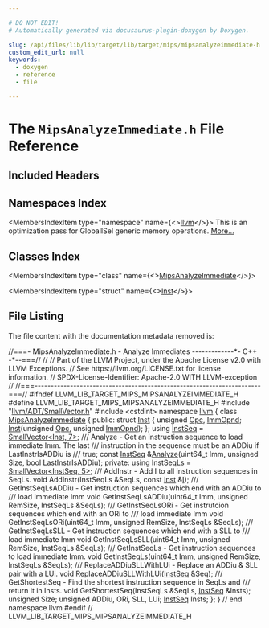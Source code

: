 ```yaml
---

# DO NOT EDIT!
# Automatically generated via docusaurus-plugin-doxygen by Doxygen.

slug: /api/files/lib/lib/target/lib/target/mips/mipsanalyzeimmediate-h
custom_edit_url: null
keywords:
  - doxygen
  - reference
  - file

---
```





# The `MipsAnalyzeImmediate.h` File Reference

<DoxygenPage pluginConfig={pluginConfig}>



## Included Headers

<IncludesList>
<IncludesListItem
  filePath="llvm/ADT/SmallVector.h"
  permalink="/docs/api/files/include/include/llvm/include/llvm/adt/smallvector-h"
  isLocal="true" />
<IncludesListItem
  filePath="cstdint"
  permalink=""
  isLocal="false" />
</IncludesList>

## Namespaces Index

<MembersIndex>

<MembersIndexItem
  type="namespace"
  name={<><a href="/docs/api/namespaces/llvm">llvm</a></>}>
This is an optimization pass for GlobalISel generic memory operations. <a href="/docs/api/namespaces/llvm/#details">More...</a>
</MembersIndexItem>

</MembersIndex>

## Classes Index

<MembersIndex>

<MembersIndexItem
  type="class"
  name={<><a href="/docs/api/classes/llvm/mipsanalyzeimmediate">MipsAnalyzeImmediate</a></>}>
</MembersIndexItem>

<MembersIndexItem
  type="struct"
  name={<><a href="/docs/api/structs/llvm/mipsanalyzeimmediate/inst">Inst</a></>}>
</MembersIndexItem>

</MembersIndex>


## File Listing

The file content with the documentation metadata removed is:

<ProgramListing>

<Link id="l00001" /><CodeLine lineNumber="1"><Highlight kind="comment">//===- MipsAnalyzeImmediate.h - Analyze Immediates -------------&#42;- C++ -&#42;--===//</Highlight><Highlight kind="normal"></Highlight></CodeLine>
<Link id="l00002" /><CodeLine lineNumber="2"><Highlight kind="normal"></Highlight><Highlight kind="comment">//</Highlight><Highlight kind="normal"></Highlight></CodeLine>
<Link id="l00003" /><CodeLine lineNumber="3"><Highlight kind="normal"></Highlight><Highlight kind="comment">// Part of the LLVM Project, under the Apache License v2.0 with LLVM Exceptions.</Highlight><Highlight kind="normal"></Highlight></CodeLine>
<Link id="l00004" /><CodeLine lineNumber="4"><Highlight kind="normal"></Highlight><Highlight kind="comment">// See https://llvm.org/LICENSE.txt for license information.</Highlight><Highlight kind="normal"></Highlight></CodeLine>
<Link id="l00005" /><CodeLine lineNumber="5"><Highlight kind="normal"></Highlight><Highlight kind="comment">// SPDX-License-Identifier: Apache-2.0 WITH LLVM-exception</Highlight><Highlight kind="normal"></Highlight></CodeLine>
<Link id="l00006" /><CodeLine lineNumber="6"><Highlight kind="normal"></Highlight><Highlight kind="comment">//</Highlight><Highlight kind="normal"></Highlight></CodeLine>
<Link id="l00007" /><CodeLine lineNumber="7"><Highlight kind="normal"></Highlight><Highlight kind="comment">//===----------------------------------------------------------------------===//</Highlight><Highlight kind="normal"></Highlight></CodeLine>
<Link id="l00008" /><CodeLine lineNumber="8"><Highlight kind="normal"></Highlight></CodeLine>
<Link id="l00009" /><CodeLine lineNumber="9"><Highlight kind="normal"></Highlight><Highlight kind="preprocessor">#ifndef LLVM&#95;LIB&#95;TARGET&#95;MIPS&#95;MIPSANALYZEIMMEDIATE&#95;H</Highlight><Highlight kind="normal"></Highlight></CodeLine>
<Link id="l00010" /><CodeLine lineNumber="10"><Highlight kind="normal"></Highlight><Highlight kind="preprocessor">#define LLVM&#95;LIB&#95;TARGET&#95;MIPS&#95;MIPSANALYZEIMMEDIATE&#95;H</Highlight><Highlight kind="normal"></Highlight></CodeLine>
<Link id="l00011" /><CodeLine lineNumber="11"><Highlight kind="normal"></Highlight></CodeLine>
<Link id="l00012" /><CodeLine lineNumber="12"><Highlight kind="normal"></Highlight><Highlight kind="preprocessor">#include &quot;<a href="/docs/api/files/include/include/llvm/include/llvm/adt/smallvector-h">llvm/ADT/SmallVector.h</a>&quot;</Highlight><Highlight kind="normal"></Highlight></CodeLine>
<Link id="l00013" /><CodeLine lineNumber="13"><Highlight kind="normal"></Highlight><Highlight kind="preprocessor">#include &lt;cstdint&gt;</Highlight><Highlight kind="normal"></Highlight></CodeLine>
<Link id="l00014" /><CodeLine lineNumber="14"><Highlight kind="normal"></Highlight></CodeLine>
<Link id="l00015" /><CodeLine lineNumber="15"><Highlight kind="normal"></Highlight><Highlight kind="keyword">namespace </Highlight><Highlight kind="normal"><a href="/docs/api/namespaces/llvm">llvm</a> &#123;</Highlight></CodeLine>
<Link id="l00016" /><CodeLine lineNumber="16"><Highlight kind="normal"></Highlight></CodeLine>
<Link id="l00017" /><CodeLine lineNumber="17" lineLink="/docs/api/classes/llvm/mipsanalyzeimmediate"><Highlight kind="normal">  </Highlight><Highlight kind="keyword">class </Highlight><Highlight kind="normal"><a href="/docs/api/classes/llvm/mipsanalyzeimmediate">MipsAnalyzeImmediate</a> &#123;</Highlight></CodeLine>
<Link id="l00018" /><CodeLine lineNumber="18"><Highlight kind="normal">  </Highlight><Highlight kind="keyword">public</Highlight><Highlight kind="normal">:</Highlight></CodeLine>
<Link id="l00019" /><CodeLine lineNumber="19" lineLink="/docs/api/structs/llvm/mipsanalyzeimmediate/inst"><Highlight kind="normal">    </Highlight><Highlight kind="keyword">struct </Highlight><Highlight kind="normal"><a href="/docs/api/structs/llvm/mipsanalyzeimmediate/inst/#a2dd8d2b68314f839a3862ef53de62dbd">Inst</a> &#123;</Highlight></CodeLine>
<Link id="l00020" /><CodeLine lineNumber="20" lineLink="/docs/api/structs/llvm/mipsanalyzeimmediate/inst/#ae4860f2c4582d6afe6edfedda453b62e"><Highlight kind="normal">      </Highlight><Highlight kind="keywordtype">unsigned</Highlight><Highlight kind="normal"> <a href="/docs/api/structs/llvm/mipsanalyzeimmediate/inst/#a93339ac521c080e71e1c43e2a41e2803">Opc</a>, <a href="/docs/api/structs/llvm/mipsanalyzeimmediate/inst/#ae4860f2c4582d6afe6edfedda453b62e">ImmOpnd</a>;</Highlight></CodeLine>
<Link id="l00021" /><CodeLine lineNumber="21"><Highlight kind="normal"></Highlight></CodeLine>
<Link id="l00022" /><CodeLine lineNumber="22"><Highlight kind="normal">      <a href="/docs/api/structs/llvm/mipsanalyzeimmediate/inst/#a2dd8d2b68314f839a3862ef53de62dbd">Inst</a>(</Highlight><Highlight kind="keywordtype">unsigned</Highlight><Highlight kind="normal"> <a href="/docs/api/structs/llvm/mipsanalyzeimmediate/inst/#a93339ac521c080e71e1c43e2a41e2803">Opc</a>, </Highlight><Highlight kind="keywordtype">unsigned</Highlight><Highlight kind="normal"> <a href="/docs/api/structs/llvm/mipsanalyzeimmediate/inst/#ae4860f2c4582d6afe6edfedda453b62e">ImmOpnd</a>);</Highlight></CodeLine>
<Link id="l00023" /><CodeLine lineNumber="23"><Highlight kind="normal">    &#125;;</Highlight></CodeLine>
<Link id="l00024" /><CodeLine lineNumber="24" lineLink="/docs/api/classes/llvm/mipsanalyzeimmediate/#a950c182688461d603b8950f9041b5385"><Highlight kind="normal">    </Highlight><Highlight kind="keyword">using </Highlight><Highlight kind="normal"><a href="/docs/api/classes/llvm/mipsanalyzeimmediate/#a950c182688461d603b8950f9041b5385">InstSeq</a> = <a href="/docs/api/classes/llvm/smallvector">SmallVector&lt;Inst, 7&gt;</a>;</Highlight></CodeLine>
<Link id="l00025" /><CodeLine lineNumber="25"><Highlight kind="normal"></Highlight><Highlight kind="comment"></Highlight></CodeLine>
<Link id="l00026" /><CodeLine lineNumber="26"><Highlight kind="comment">    /// Analyze - Get an instruction sequence to load immediate Imm. The last</Highlight></CodeLine>
<Link id="l00027" /><CodeLine lineNumber="27"><Highlight kind="comment">    /// instruction in the sequence must be an ADDiu if LastInstrIsADDiu is</Highlight></CodeLine>
<Link id="l00028" /><CodeLine lineNumber="28"><Highlight kind="comment">    /// true;</Highlight><Highlight kind="normal"></Highlight></CodeLine>
<Link id="l00029" /><CodeLine lineNumber="29"><Highlight kind="normal">    </Highlight><Highlight kind="keyword">const</Highlight><Highlight kind="normal"> <a href="/docs/api/classes/llvm/mipsanalyzeimmediate/#a950c182688461d603b8950f9041b5385">InstSeq</a> &amp;<a href="/docs/api/classes/llvm/mipsanalyzeimmediate/#a80ac42236b215222ea27330943ff3f99">Analyze</a>(uint64&#95;t Imm, </Highlight><Highlight kind="keywordtype">unsigned</Highlight><Highlight kind="normal"> Size, </Highlight><Highlight kind="keywordtype">bool</Highlight><Highlight kind="normal"> LastInstrIsADDiu);</Highlight></CodeLine>
<Link id="l00030" /><CodeLine lineNumber="30"><Highlight kind="normal"></Highlight></CodeLine>
<Link id="l00031" /><CodeLine lineNumber="31"><Highlight kind="normal">  </Highlight><Highlight kind="keyword">private</Highlight><Highlight kind="normal">:</Highlight></CodeLine>
<Link id="l00032" /><CodeLine lineNumber="32"><Highlight kind="normal">    </Highlight><Highlight kind="keyword">using </Highlight><Highlight kind="normal">InstSeqLs = <a href="/docs/api/classes/llvm/smallvector">SmallVector&lt;InstSeq, 5&gt;</a>;</Highlight></CodeLine>
<Link id="l00033" /><CodeLine lineNumber="33"><Highlight kind="normal"></Highlight><Highlight kind="comment"></Highlight></CodeLine>
<Link id="l00034" /><CodeLine lineNumber="34"><Highlight kind="comment">    /// AddInstr - Add I to all instruction sequences in SeqLs.</Highlight><Highlight kind="normal"></Highlight></CodeLine>
<Link id="l00035" /><CodeLine lineNumber="35"><Highlight kind="normal">    </Highlight><Highlight kind="keywordtype">void</Highlight><Highlight kind="normal"> AddInstr(InstSeqLs &amp;SeqLs, </Highlight><Highlight kind="keyword">const</Highlight><Highlight kind="normal"> <a href="/docs/api/structs/llvm/mipsanalyzeimmediate/inst">Inst</a> &amp;<a href="/docs/api/files/lib/lib/support/md5-cpp/#ac0eafdc9ee161b71e7af98af736952fd">I</a>);</Highlight></CodeLine>
<Link id="l00036" /><CodeLine lineNumber="36"><Highlight kind="normal"></Highlight><Highlight kind="comment"></Highlight></CodeLine>
<Link id="l00037" /><CodeLine lineNumber="37"><Highlight kind="comment">    /// GetInstSeqLsADDiu - Get instruction sequences which end with an ADDiu to</Highlight></CodeLine>
<Link id="l00038" /><CodeLine lineNumber="38"><Highlight kind="comment">    /// load immediate Imm</Highlight><Highlight kind="normal"></Highlight></CodeLine>
<Link id="l00039" /><CodeLine lineNumber="39"><Highlight kind="normal">    </Highlight><Highlight kind="keywordtype">void</Highlight><Highlight kind="normal"> GetInstSeqLsADDiu(uint64&#95;t Imm, </Highlight><Highlight kind="keywordtype">unsigned</Highlight><Highlight kind="normal"> RemSize, InstSeqLs &amp;SeqLs);</Highlight></CodeLine>
<Link id="l00040" /><CodeLine lineNumber="40"><Highlight kind="normal"></Highlight><Highlight kind="comment"></Highlight></CodeLine>
<Link id="l00041" /><CodeLine lineNumber="41"><Highlight kind="comment">    /// GetInstSeqLsORi - Get instrutcion sequences which end with an ORi to</Highlight></CodeLine>
<Link id="l00042" /><CodeLine lineNumber="42"><Highlight kind="comment">    /// load immediate Imm</Highlight><Highlight kind="normal"></Highlight></CodeLine>
<Link id="l00043" /><CodeLine lineNumber="43"><Highlight kind="normal">    </Highlight><Highlight kind="keywordtype">void</Highlight><Highlight kind="normal"> GetInstSeqLsORi(uint64&#95;t Imm, </Highlight><Highlight kind="keywordtype">unsigned</Highlight><Highlight kind="normal"> RemSize, InstSeqLs &amp;SeqLs);</Highlight></CodeLine>
<Link id="l00044" /><CodeLine lineNumber="44"><Highlight kind="normal"></Highlight><Highlight kind="comment"></Highlight></CodeLine>
<Link id="l00045" /><CodeLine lineNumber="45"><Highlight kind="comment">    /// GetInstSeqLsSLL - Get instruction sequences which end with a SLL to</Highlight></CodeLine>
<Link id="l00046" /><CodeLine lineNumber="46"><Highlight kind="comment">    /// load immediate Imm</Highlight><Highlight kind="normal"></Highlight></CodeLine>
<Link id="l00047" /><CodeLine lineNumber="47"><Highlight kind="normal">    </Highlight><Highlight kind="keywordtype">void</Highlight><Highlight kind="normal"> GetInstSeqLsSLL(uint64&#95;t Imm, </Highlight><Highlight kind="keywordtype">unsigned</Highlight><Highlight kind="normal"> RemSize, InstSeqLs &amp;SeqLs);</Highlight></CodeLine>
<Link id="l00048" /><CodeLine lineNumber="48"><Highlight kind="normal"></Highlight><Highlight kind="comment"></Highlight></CodeLine>
<Link id="l00049" /><CodeLine lineNumber="49"><Highlight kind="comment">    /// GetInstSeqLs - Get instruction sequences to load immediate Imm.</Highlight><Highlight kind="normal"></Highlight></CodeLine>
<Link id="l00050" /><CodeLine lineNumber="50"><Highlight kind="normal">    </Highlight><Highlight kind="keywordtype">void</Highlight><Highlight kind="normal"> GetInstSeqLs(uint64&#95;t Imm, </Highlight><Highlight kind="keywordtype">unsigned</Highlight><Highlight kind="normal"> RemSize, InstSeqLs &amp;SeqLs);</Highlight></CodeLine>
<Link id="l00051" /><CodeLine lineNumber="51"><Highlight kind="normal"></Highlight><Highlight kind="comment"></Highlight></CodeLine>
<Link id="l00052" /><CodeLine lineNumber="52"><Highlight kind="comment">    /// ReplaceADDiuSLLWithLUi - Replace an ADDiu &amp; SLL pair with a LUi.</Highlight><Highlight kind="normal"></Highlight></CodeLine>
<Link id="l00053" /><CodeLine lineNumber="53"><Highlight kind="normal">    </Highlight><Highlight kind="keywordtype">void</Highlight><Highlight kind="normal"> ReplaceADDiuSLLWithLUi(<a href="/docs/api/classes/llvm/mipsanalyzeimmediate/#a950c182688461d603b8950f9041b5385">InstSeq</a> &amp;Seq);</Highlight></CodeLine>
<Link id="l00054" /><CodeLine lineNumber="54"><Highlight kind="normal"></Highlight><Highlight kind="comment"></Highlight></CodeLine>
<Link id="l00055" /><CodeLine lineNumber="55"><Highlight kind="comment">    /// GetShortestSeq - Find the shortest instruction sequence in SeqLs and</Highlight></CodeLine>
<Link id="l00056" /><CodeLine lineNumber="56"><Highlight kind="comment">    /// return it in Insts.</Highlight><Highlight kind="normal"></Highlight></CodeLine>
<Link id="l00057" /><CodeLine lineNumber="57"><Highlight kind="normal">    </Highlight><Highlight kind="keywordtype">void</Highlight><Highlight kind="normal"> GetShortestSeq(InstSeqLs &amp;SeqLs, <a href="/docs/api/classes/llvm/mipsanalyzeimmediate/#a950c182688461d603b8950f9041b5385">InstSeq</a> &amp;Insts);</Highlight></CodeLine>
<Link id="l00058" /><CodeLine lineNumber="58"><Highlight kind="normal"></Highlight></CodeLine>
<Link id="l00059" /><CodeLine lineNumber="59"><Highlight kind="normal">    </Highlight><Highlight kind="keywordtype">unsigned</Highlight><Highlight kind="normal"> Size;</Highlight></CodeLine>
<Link id="l00060" /><CodeLine lineNumber="60"><Highlight kind="normal">    </Highlight><Highlight kind="keywordtype">unsigned</Highlight><Highlight kind="normal"> ADDiu, ORi, SLL, LUi;</Highlight></CodeLine>
<Link id="l00061" /><CodeLine lineNumber="61"><Highlight kind="normal">    <a href="/docs/api/classes/llvm/mipsanalyzeimmediate/#a950c182688461d603b8950f9041b5385">InstSeq</a> Insts;</Highlight></CodeLine>
<Link id="l00062" /><CodeLine lineNumber="62"><Highlight kind="normal">  &#125;;</Highlight></CodeLine>
<Link id="l00063" /><CodeLine lineNumber="63"><Highlight kind="normal"></Highlight></CodeLine>
<Link id="l00064" /><CodeLine lineNumber="64"><Highlight kind="normal">&#125; </Highlight><Highlight kind="comment">// end namespace llvm</Highlight><Highlight kind="normal"></Highlight></CodeLine>
<Link id="l00065" /><CodeLine lineNumber="65"><Highlight kind="normal"></Highlight></CodeLine>
<Link id="l00066" /><CodeLine lineNumber="66"><Highlight kind="normal"></Highlight><Highlight kind="preprocessor">#endif </Highlight><Highlight kind="comment">// LLVM&#95;LIB&#95;TARGET&#95;MIPS&#95;MIPSANALYZEIMMEDIATE&#95;H</Highlight><Highlight kind="normal"></Highlight></CodeLine>

</ProgramListing>

</DoxygenPage>
